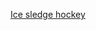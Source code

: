 {{Navbox
|name = 残疾人奥林匹克运动会雪橇曲棍球比赛
|title = [[File:IPC logo (2019).svg|30px]] [[冬季残疾人奥林匹克运动会雪橇曲棍球比赛|残疾人奥林匹克运动会雪橇曲棍球比赛]]
|state = {{{state|autocollapse}}}
|listclass = hlist
|titlestyle = background:#BFD7FF;
|imageleft = [[File:Ice sledge hockey - Paralympic pictogram.svg|50px]]
|imageleftstyle = width:60px; <!-- minimize width used by left image cell -->
|imagestyle = width:60px; <!-- same as imageleftstyle to center the list -->
|image = [[File:No image.svg|40px|link=]] <!-- empty right image to center the list -->
|list1 =
* [[1994年冬季残疾人奥林匹克运动会雪橇曲棍球比赛|1994]]
* [[1998年冬季残疾人奥林匹克运动会雪橇曲棍球比赛|1998]]
* [[2002年冬季残疾人奥林匹克运动会雪橇曲棍球比赛|2002]]
* [[2006年冬季残疾人奥林匹克运动会雪橇曲棍球比赛|2006]]
* [[2010年冬季残疾人奥林匹克运动会雪橇曲棍球比赛|2010]]
* [[2014年冬季帕拉林匹克運動會雪橇曲棍球比賽|2014]]
* [[2018年冬季残疾人奥林匹克运动会雪橇曲棍球比赛|2018]]
* [[2022年冬季残疾人奥林匹克运动会雪橇曲棍球比赛|2022]]

|below = 
|belowstyle = background:#BFD7FF;
}}<noinclude>
{{collapsible option}}
[[Category:冬季帕拉林匹克運動會模板|Ice sledge hockey]]
</noinclude>